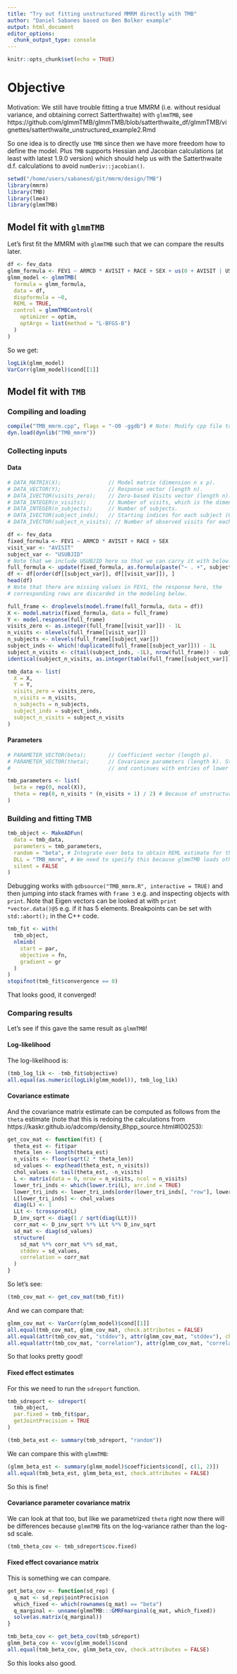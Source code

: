 ```yaml
---
title: "Try out fitting unstructured MMRM directly with TMB"
author: "Daniel Sabanes based on Ben Bolker example"
output: html_document
editor_options:
  chunk_output_type: console
---
```


```r
knitr::opts_chunk$set(echo = TRUE)
```

# Objective

Motivation: We still have trouble fitting a true MMRM (i.e. without residual
variance, and obtaining correct Satterthwaite) with `glmmTMB`, see https://github.com/glmmTMB/glmmTMB/blob/satterthwaite_df/glmmTMB/vignettes/satterthwaite_unstructured_example2.Rmd

So one idea is to directly use `TMB` since then we have more freedom how to define the model.
Plus `TMB` supports Hessian and Jacobian calculations (at least with latest 1.9.0 version)
which should help us with the Satterthwaite d.f. calculations to avoid `numDeriv::jacobian()`.

```r
setwd("/home/users/sabanesd/git/mmrm/design/TMB")
library(mmrm)
library(TMB)
library(lme4)
library(glmmTMB)
```

## Model fit with `glmmTMB`

Let's first fit the MMRM with `glmmTMB` such that we can compare the results
later.

```r
df <- fev_data
glmm_formula <- FEV1 ~ ARMCD * AVISIT + RACE + SEX + us(0 + AVISIT | USUBJID)
glmm_model <- glmmTMB(
  formula = glmm_formula,
  data = df,
  dispformula = ~0,
  REML = TRUE,
  control = glmmTMBControl(
    optimizer = optim,
    optArgs = list(method = "L-BFGS-B")
  )
)
```

So we get:

```r
logLik(glmm_model)
VarCorr(glmm_model)$cond[[1]]
```

## Model fit with `TMB`

### Compiling and loading

```r
compile("TMB_mmrm.cpp", flags = "-O0 -ggdb") # Note: Modify cpp file to trigger run.
dyn.load(dynlib("TMB_mmrm"))
```

### Collecting inputs

#### Data

```r
# DATA_MATRIX(X);               // Model matrix (dimension n x p).
# DATA_VECTOR(Y);               // Response vector (length n).
# DATA_IVECTOR(visits_zero);    // Zero-based Visits vector (length n).
# DATA_INTEGER(n_visits);       // Number of visits, which is the dimension of the covariance matrix.
# DATA_INTEGER(n_subjects);     // Number of subjects.
# DATA_IVECTOR(subject_inds);   // Starting indices for each subject (0-based) (length n_subjects).
# DATA_IVECTOR(subject_n_visits); // Number of observed visits for each subject (length n_subjects).

df <- fev_data
fixed_formula <- FEV1 ~ ARMCD * AVISIT + RACE + SEX
visit_var <- "AVISIT"
subject_var <- "USUBJID"
# Note that we include USUBJID here so that we can carry it with below.
full_formula <- update(fixed_formula, as.formula(paste("~ . +", subject_var)))
df <- df[order(df[[subject_var]], df[[visit_var]]), ]
head(df)
# Note that there are missing values in FEV1, the response here, the
# corresponding rows are discarded in the modeling below.

full_frame <- droplevels(model.frame(full_formula, data = df))
X <- model.matrix(fixed_formula, data = full_frame)
Y <- model.response(full_frame)
visits_zero <- as.integer(full_frame[[visit_var]]) - 1L
n_visits <- nlevels(full_frame[[visit_var]])
n_subjects <- nlevels(full_frame[[subject_var]])
subject_inds <- which(!duplicated(full_frame[[subject_var]])) - 1L
subject_n_visits <- c(tail(subject_inds, -1L), nrow(full_frame)) - subject_inds
identical(subject_n_visits, as.integer(table(full_frame[[subject_var]])))

tmb_data <- list(
  X = X,
  Y = Y,
  visits_zero = visits_zero,
  n_visits = n_visits,
  n_subjects = n_subjects,
  subject_inds = subject_inds,
  subject_n_visits = subject_n_visits
)
```

#### Parameters

```r
# PARAMETER_VECTOR(beta);       // Coefficient vector (length p).
# PARAMETER_VECTOR(theta);      // Covariance parameters (length k). Starts with log standard deviations
#                               // and continues with entries of lower triangular Cholesky factor.

tmb_parameters <- list(
  beta = rep(0, ncol(X)),
  theta = rep(0, n_visits * (n_visits + 1) / 2) # Because of unstructured covariance matrix.
)
```

### Building and fitting TMB

```r
tmb_object <- MakeADFun(
  data = tmb_data,
  parameters = tmb_parameters,
  random = "beta", # Integrate over beta to obtain REML estimate for theta.
  DLL = "TMB_mmrm", # We need to specify this because glmmTMB loads other DLLs.
  silent = FALSE
)
```

Debugging works with `gdbsource("TMB_mmrm.R", interactive = TRUE)` and then
jumping into stack frames with `frame 3` e.g. and inspecting objects with `print`.
Note that Eigen vectors can be looked at with `print *vector.data()@5` e.g. if it
has 5 elements.
Breakpoints can be set with `std::abort();` in the C++ code.

```r
tmb_fit <- with(
  tmb_object,
  nlminb(
    start = par,
    objective = fn,
    gradient = gr
  )
)
stopifnot(tmb_fit$convergence == 0)
```

That looks good, it converged!

### Comparing results

Let's see if this gave the same result as `glmmTMB`!

#### Log-likelihood

The log-likelihood is:

```r
(tmb_log_lik <- -tmb_fit$objective)
all.equal(as.numeric(logLik(glmm_model)), tmb_log_lik)
```

#### Covariance estimate

And the covariance matrix estimate can be computed as follows from the `theta`
estimate (note that this is redoing the calculations from https://kaskr.github.io/adcomp/density_8hpp_source.html#l00253):

```r
get_cov_mat <- function(fit) {
  theta_est <- fit$par
  theta_len <- length(theta_est)
  n_visits <- floor(sqrt(2 * theta_len))
  sd_values <- exp(head(theta_est, n_visits))
  chol_values <- tail(theta_est, -n_visits)
  L <- matrix(data = 0, nrow = n_visits, ncol = n_visits)
  lower_tri_inds <- which(lower.tri(L), arr.ind = TRUE)
  lower_tri_inds <- lower_tri_inds[order(lower_tri_inds[, "row"], lower_tri_inds[, "col"]), ]
  L[lower_tri_inds] <- chol_values
  diag(L) <- 1
  LLt <- tcrossprod(L)
  D_inv_sqrt <- diag(1 / sqrt(diag(LLt)))
  corr_mat <- D_inv_sqrt %*% LLt %*% D_inv_sqrt
  sd_mat <- diag(sd_values)
  structure(
    sd_mat %*% corr_mat %*% sd_mat,
    stddev = sd_values,
    correlation = corr_mat
  )
}
```

So let's see:

```r
(tmb_cov_mat <- get_cov_mat(tmb_fit))
```

And we can compare that:

```r
glmm_cov_mat <- VarCorr(glmm_model)$cond[[1]]
all.equal(tmb_cov_mat, glmm_cov_mat, check.attributes = FALSE)
all.equal(attr(tmb_cov_mat, "stddev"), attr(glmm_cov_mat, "stddev"), check.attributes = FALSE)
all.equal(attr(tmb_cov_mat, "correlation"), attr(glmm_cov_mat, "correlation"), check.attributes = FALSE)
```

So that looks pretty good!

#### Fixed effect estimates

For this we need to run the `sdreport` function.

```r
tmb_sdreport <- sdreport(
  tmb_object,
  par.fixed = tmb_fit$par,
  getJointPrecision = TRUE
)

(tmb_beta_est <- summary(tmb_sdreport, "random"))
```

We can compare this with `glmmTMB`:

```r
(glmm_beta_est <- summary(glmm_model)$coefficients$cond[, c(1, 2)])
all.equal(tmb_beta_est, glmm_beta_est, check.attributes = FALSE)
```

So this is fine!

#### Covariance parameter covariance matrix

We can look at that too, but like we parametrized `theta` right now
there will be differences because `glmmTMB` fits on the log-variance rather
than the log-sd scale.

```r
(tmb_theta_cov <- tmb_sdreport$cov.fixed)
```

#### Fixed effect covariance matrix

This is something we can compare.

```r
get_beta_cov <- function(sd_rep) {
  q_mat <- sd_rep$jointPrecision
  which_fixed <- which(rownames(q_mat) == "beta")
  q_marginal <- unname(glmmTMB:::GMRFmarginal(q_mat, which_fixed))
  solve(as.matrix(q_marginal))
}

tmb_beta_cov <- get_beta_cov(tmb_sdreport)
glmm_beta_cov <- vcov(glmm_model)$cond
all.equal(tmb_beta_cov, glmm_beta_cov, check.attributes = FALSE)
```

So this looks also good.
